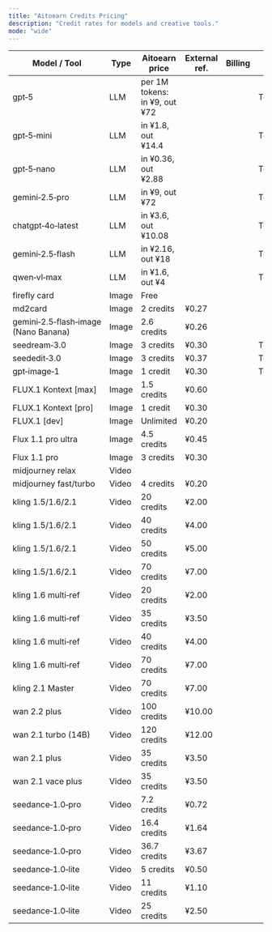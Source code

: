 ```yaml
---
title: "Aitoearn Credits Pricing"
description: "Credit rates for models and creative tools."
mode: "wide"
---
```


| Model / Tool | Type | Aitoearn price | External ref. | Billing | Input | Output | Duration | Quality |
| --- | --- | --- | --- | --- | --- | --- | --- | --- |
| gpt‑5 | LLM | per 1M tokens: in ¥9, out ¥72 |  |  | Text | Text |  |  |
| gpt‑5‑mini | LLM | in ¥1.8, out ¥14.4 |  |  | Text | Text |  |  |
| gpt‑5‑nano | LLM | in ¥0.36, out ¥2.88 |  |  | Text | Text |  |  |
| gemini‑2.5‑pro | LLM | in ¥9, out ¥72 |  |  | Text/Image/Video | Text |  |  |
| chatgpt‑4o‑latest | LLM | in ¥3.6, out ¥10.08 |  |  | Text/Image | Text |  |  |
| gemini‑2.5‑flash | LLM | in ¥2.16, out ¥18 |  |  | Text/Image/Video | Text |  |  |
| qwen‑vl‑max | LLM | in ¥1.6, out ¥4 |  |  | Text/Image/Video | Text |  |  |
| firefly card | Image | Free |  |  |  |  |  |  |
| md2card | Image | 2 credits | ¥0.27 |  |  |  |  |  |
| <Icon icon="fire" size={24} /> gemini‑2.5‑flash‑image (Nano Banana) | Image | 2.6 credits | ¥0.26 |  |  | Image |  |  |
| seedream‑3.0 | Image | 3 credits | ¥0.30 |  | Text | Image |  |  |
| seededit‑3.0 | Image | 3 credits | ¥0.37 |  | Text/Image | Image |  |  |
| <Icon icon="fire" size={24} /> gpt‑image‑1 | Image | 1 credit | ¥0.30 |  | Text/Image | Image |  |  |
| <Icon icon="fire" size={24} /> FLUX.1 Kontext [max] | Image | 1.5 credits | ¥0.60 |  |  |  |  |  |
| <Icon icon="fire" size={24} /> FLUX.1 Kontext [pro] | Image | 1 credit | ¥0.30 |  |  |  |  |  |
| FLUX.1 [dev] | Image | Unlimited | ¥0.20 |  |  |  |  |  |
| Flux 1.1 pro ultra | Image | 4.5 credits | ¥0.45 |  |  |  |  |  |
| Flux 1.1 pro | Image | 3 credits | ¥0.30 |  |  |  |  |  |
| <Icon icon="fire" size={24} /> midjourney relax | Video |  |  |  |  |  | 5s |  |
| <Icon icon="fire" size={24} /> midjourney fast/turbo | Video | 4 credits | ¥0.20 |  |  |  | 5s |  |
| kling 1.5/1.6/2.1 | Video | 20 credits | ¥2.00 |  |  |  | 5s | 720p |
| kling 1.5/1.6/2.1 | Video | 40 credits | ¥4.00 |  |  |  | 10s | 720p |
| kling 1.5/1.6/2.1 | Video | 50 credits | ¥5.00 |  |  |  | 10s | 1080p |
| kling 1.5/1.6/2.1 | Video | 70 credits | ¥7.00 |  |  |  | 15s | 1080p |
| kling 1.6 multi‑ref | Video | 20 credits | ¥2.00 |  |  |  | 5s | 720p |
| kling 1.6 multi‑ref | Video | 35 credits | ¥3.50 |  |  |  | 5s | 1080p |
| kling 1.6 multi‑ref | Video | 40 credits | ¥4.00 |  |  |  | 10s | 720p |
| kling 1.6 multi‑ref | Video | 70 credits | ¥7.00 |  |  |  | 10s | 1080p |
| kling 2.1 Master | Video | 70 credits | ¥7.00 |  |  |  | 5s | 480p |
| wan 2.2 plus | Video | 100 credits | ¥10.00 |  |  |  | 5s | 720p |
| wan 2.1 turbo (14B) | Video | 120 credits | ¥12.00 |  |  |  | 12s | 1080p |
| wan 2.1 plus | Video | 35 credits | ¥3.50 |  |  |  | 5s | 720p |
| wan 2.1 vace plus | Video | 35 credits | ¥3.50 |  |  |  | 5s | 720p |
| seedance‑1.0‑pro | Video | 7.2 credits | ¥0.72 |  |  |  | 5s | 480p |
| seedance‑1.0‑pro | Video | 16.4 credits | ¥1.64 |  |  |  | 5s | 720p |
| seedance‑1.0‑pro | Video | 36.7 credits | ¥3.67 |  |  |  | 5s | 1080p |
| seedance‑1.0‑lite | Video | 5 credits | ¥0.50 |  |  |  | 5s | 480p |
| seedance‑1.0‑lite | Video | 11 credits | ¥1.10 |  |  |  | 5s | 720p |
| seedance‑1.0‑lite | Video | 25 credits | ¥2.50 |  |  |  | 5s | 1080p |
